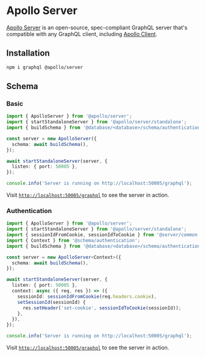 # Apollo Server

[Apollo Server](https://www.apollographql.com/docs/apollo-server/) is an open-source, spec-compliant GraphQL server that's compatible with any GraphQL client, including [Apollo Client](https://www.apollographql.com/docs/react).

## Installation

```sh npm2yarn
npm i graphql @apollo/server
```

## Schema

### Basic

```ts filename="examples/server/apollo-server/basic.ts"
import { ApolloServer } from '@apollo/server';
import { startStandaloneServer } from '@apollo/server/standalone';
import { buildSchema } from '@database/<database>/schema/authentication';

const server = new ApolloServer({
  schema: await buildSchema(),
});

await startStandaloneServer(server, {
  listen: { port: 50005 },
});

console.info('Server is running on http://localhost:50005/graphql');
```

Visit [`http://localhost:50005/graphql`](http://localhost:50005/graphql) to see the server in action.

### Authentication

```ts filename="examples/server/apollo-server/authentication.ts"
import { ApolloServer } from '@apollo/server';
import { startStandaloneServer } from '@apollo/server/standalone';
import { sessionIdFromCookie, sessionIdToCookie } from '@server/common';
import { Context } from '@schema/authentication';
import { buildSchema } from '@database/<database>/schema/authentication';

const server = new ApolloServer<Context>({
  schema: await buildSchema(),
});

await startStandaloneServer(server, {
  listen: { port: 50005 },
  context: async ({ req, res }) => ({
    sessionId: sessionIdFromCookie(req.headers.cookie),
    setSessionId(sessionId) {
      res.setHeader('set-cookie', sessionIdToCookie(sessionId));
    },
  }),
});

console.info('Server is running on http://localhost:50005/graphql');
```

Visit [`http://localhost:50005/graphql`](http://localhost:50005/graphql) to see the server in action.
